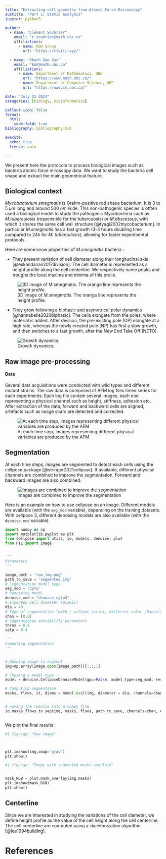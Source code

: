 ```yaml
---
title: "Extracting cell geometry from Atomic Force Microscopy"
subtitle: "Part 1: Static analysis"
jupyter: python3

author:
  - name: "Clément Soubrier" 
    email: "c.soubrier@math.ubc.ca"
    affiliations:
      - name: KDD Group
        url: "https://rtviii.xyz/"

  - name: "Khanh Dao Duc" 
    email: "kdd@math.ubc.ca"
    affiliations:
      - name: Department of Mathematics, UBC
        url: "https://www.math.ubc.ca/"
      - name: Department of Computer Science, UBC
        url: "https://www.cs.ubc.ca/"

date: "July 31 2024"
categories: [biology, bioinformatics]    

callout-icon: false
format:
  html:
    code-fold: true
bibliography: bibliography.bib

execute:
  echo: true
  freeze: auto

---
```





We present here the protocole to process biological images such as bacteria atomic force miroscopy data. We want to study the bacteria cell shape and extract the main geometrical feature.

## Biological context
*Mycobacterium smegmatis* is Grahm-positive rod shape bacterium. It is 3 to 5 $\mu m$ long and around 500 $nm$ wide. This non-pathogenic species is otften used a biological model to study the pathogenic Mycobacteria such as *M.tuberculosis* (responsible for the tubercuosis) or *M.abscessus*, with which it shares the same cell wall structure [@tyagi2002mycobacterium]. In particular *M.smegmatis* has a fast growth (3-4 hours doubling time compared to 24h for *M. tuberculosis*), allowing for faster experimental protocols. 


Here are some know properties of *M.smegmatis* bacteria :

* They present variation of cell diameter along their longitudinal axis [@eskandarian2017division]. The cell diameter is represented as a height profile along the cell centerline. We respectively name peaks and troughs the local maxima and minima of this proile.

![3D image of *M.smegmatis*. The orange line represents the height profile.](3D_cell.png)

* They grow following a biphasic and asymetrical polar dynamics [@hannebelle2020biphasic]. The cells elongate from the poles, where material is added. After division, the pre-existing pole (OP) elongate at a high rate, whereas the newly created pole (NP) has first a slow growth, and then switches to a fast growth, after the New End Take Off (NETO).

![Growth dynamics.](Neto.svg)






## Raw image pre-processing
#### Data

Several data acquisitions were conducted with wild types and different mutant strains. The raw data is composed of AFM log files times series for each experiments. Each log file contain several images, each one representing a physical channel such as height, stiffness, adhesion etc. After extraction of the data, forward and backward cells are aligned, artefacts such as image scars are detected and corrected.

![At each time step, images representing different physical variables are produced by the AFM](Figure_1_quarto.png)

## Segmentation
At each time steps, images are segmented to detect each cells using the cellpose package [@stringer2021cellpose]. If available, different physical channels are combined to improve the segmentation. Forward and backward images are also combined.

![Images are combined to improve the segmentation](Figure_2_quarto.png)

Here is an example on how to use cellpose on an image. Different models are available (with the `seg_mod` variable), depending on the training datasets. With cellpose 3, different denoising models are also available (with the `denoise_mod` variable). 

```python

import numpy as np
import matplotlib.pyplot as plt
from cellpose import utils, io, models, denoise, plot
from PIL import Image


'''
Parameters
'''

image_path = 'raw_img.png'
path_to_save = 'segmented_img'
# Segmentation model type
seg_mod = 'cyto'   
# Denoizing model
denoise_mod = "denoise_cyto3"  
# Expected cell diameter (pixels)
dia = 40
# Type of segmentation (with / without nuclei, different color channels or not)
chan = [0,0] 
# Segmentation sensibility parameters
thres = 0.8
celp = 0.4

'''
Computing segmentation
'''


# Opening image to segment
img=np.array(Image.open(image_path))[:,:,1]

# Chosing a model type :
model = denoise.CellposeDenoiseModel(gpu=False, model_type=seg_mod, restore_type=denoise_mod)

# Computing segmentaion
masks, flows, st, diams = model.eval(img, diameter = dia, channels=chan, flow_threshold = thres, cellprob_threshold=celp)


# Saving the results into a numpy file
io.masks_flows_to_seg(img, masks, flows, path_to_save, channels=chan, diams=diams)



```

We plot the final results :

```python
#| fig-cap: "Raw image"



plt.imshow(img,cmap='gray')
plt.show()

```

```python

#| fig-cap: "Image with segmented masks overlaid"


mask_RGB = plot.mask_overlay(img,masks)
plt.imshow(mask_RGB)
plt.show()

```

## Centerline
Since we are interested in studying the variations of the cell diameter, we define height profile as the value of the cell height along the cell centerline. The cell centerline are computed using a skeletonization algorithm [@lee1994building]. 

# References
